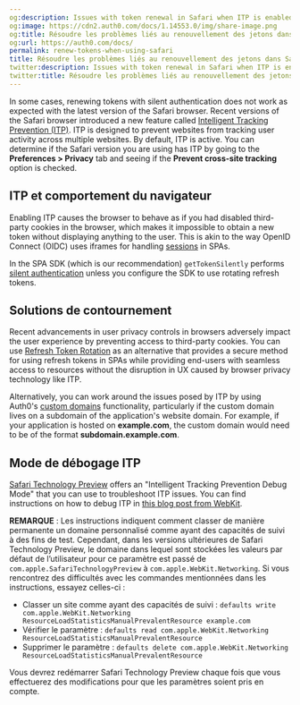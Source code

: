 ```yaml
---
og:description: Issues with token renewal in Safari when ITP is enabled.
og:image: https://cdn2.auth0.com/docs/1.14553.0/img/share-image.png
og:title: Résoudre les problèmes liés au renouvellement des jetons dans Safari
og:url: https://auth0.com/docs/
permalink: renew-tokens-when-using-safari
title: Résoudre les problèmes liés au renouvellement des jetons dans Safari
twitter:description: Issues with token renewal in Safari when ITP is enabled.
twitter:title: Résoudre les problèmes liés au renouvellement des jetons dans Safari
---
```


In some cases, renewing tokens with silent authentication does not work as expected with the latest version of the Safari browser. Recent versions of the Safari browser introduced a new feature called [Intelligent Tracking Prevention (ITP)](https://webkit.org/blog/category/privacy/). ITP is designed to prevent websites from tracking user activity across multiple websites. By default, ITP is active. You can determine if the Safari version you are using has ITP by going to the **Preferences > Privacy** tab and seeing if the **Prevent cross-site tracking** option is checked.

## ITP et comportement du navigateur

Enabling ITP causes the browser to behave as if you had disabled third-party cookies in the browser, which makes it impossible to obtain a new token without displaying anything to the user. This is akin to the way <Tooltip tip="OpenID: Open standard for authentication that allows applications to verify users' identities without collecting and storing login information." cta="View Glossary" href="/docs/glossary?term=OpenID">OpenID</Tooltip> Connect (OIDC) uses iframes for handling [sessions](/docs/manage-users/sessions) in SPAs.

In the SPA SDK (which is our recommendation) `getTokenSilently` performs [silent authentication](/docs/authenticate/login/configure-silent-authentication) unless you configure the SDK to use rotating <Tooltip tip="Refresh Token: Token used to obtain a renewed Access Token without forcing users to log in again." cta="View Glossary" href="/docs/glossary?term=refresh+tokens">refresh tokens</Tooltip>.

## Solutions de contournement

Recent advancements in user privacy controls in browsers adversely impact the user experience by preventing access to third-party cookies. You can use [Refresh Token Rotation](/docs/secure/tokens/refresh-tokens/refresh-token-rotation) as an alternative that provides a secure method for using refresh tokens in SPAs while providing end-users with seamless access to resources without the disruption in UX caused by browser privacy technology like ITP.

Alternatively, you can work around the issues posed by ITP by using Auth0's [custom domains](/docs/customize/custom-domains) functionality, particularly if the <Tooltip tip="Custom Domain: Third-party domain with a specialized, or vanity, name." cta="View Glossary" href="/docs/glossary?term=custom+domain">custom domain</Tooltip> lives on a subdomain of the application's website domain. For example, if your application is hosted on **example.com**, the custom domain would need to be of the format **subdomain.example.com**.

## Mode de débogage ITP

[Safari Technology Preview](https://developer.apple.com/safari/technology-preview/) offers an "Intelligent Tracking Prevention Debug Mode" that you can use to troubleshoot ITP issues. You can find instructions on how to debug ITP in [this blog post from WebKit](https://webkit.org/blog/8387/itp-debug-mode-in-safari-technology-preview-62/).

**REMARQUE** : Les instructions indiquent comment classer de manière permanente un domaine personnalisé comme ayant des capacités de suivi à des fins de test. Cependant, dans les versions ultérieures de Safari Technology Preview, le domaine dans lequel sont stockées les valeurs par défaut de l’utilisateur pour ce paramètre est passé de `com.apple.SafariTechnologyPreview` à `com.apple.WebKit.Networking`. Si vous rencontrez des difficultés avec les commandes mentionnées dans les instructions, essayez celles-ci :

* Classer un site comme ayant des capacités de suivi :
  `defaults write com.apple.WebKit.Networking ResourceLoadStatisticsManualPrevalentResource example.com`
* Vérifier le paramètre :
  `defaults read com.apple.WebKit.Networking ResourceLoadStatisticsManualPrevalentResource`
* Supprimer le paramètre :
  `defaults delete com.apple.WebKit.Networking ResourceLoadStatisticsManualPrevalentResource`

Vous devrez redémarrer Safari Technology Preview chaque fois que vous effectuerez des modifications pour que les paramètres soient pris en compte.